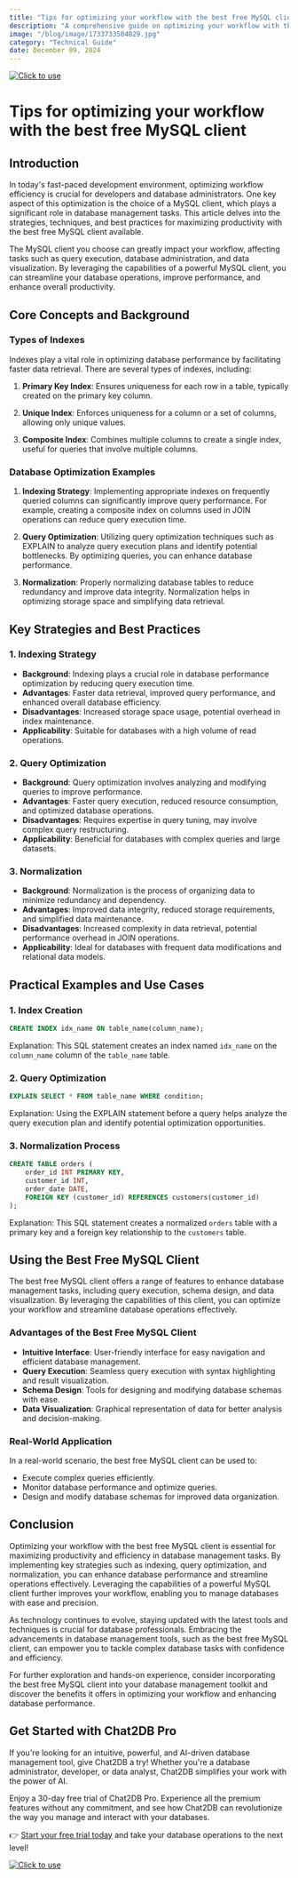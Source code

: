 ```yaml
---
title: "Tips for optimizing your workflow with the best free MySQL client"
description: "A comprehensive guide on optimizing your workflow with the best free MySQL client, exploring key strategies, techniques, and practical examples."
image: "/blog/image/1733733504829.jpg"
category: "Technical Guide"
date: December 09, 2024
---
```

[![Click to use](/image/blog/bg/chat2db1.png)](https://app.chat2db.ai/)
# Tips for optimizing your workflow with the best free MySQL client


<Authors date="December 09, 2024">
  <Author name="Aria Wells" link="https://chat2db.ai" />
</Authors>

## Introduction

In today's fast-paced development environment, optimizing workflow efficiency is crucial for developers and database administrators. One key aspect of this optimization is the choice of a MySQL client, which plays a significant role in database management tasks. This article delves into the strategies, techniques, and best practices for maximizing productivity with the best free MySQL client available.

The MySQL client you choose can greatly impact your workflow, affecting tasks such as query execution, database administration, and data visualization. By leveraging the capabilities of a powerful MySQL client, you can streamline your database operations, improve performance, and enhance overall productivity.

## Core Concepts and Background

### Types of Indexes

Indexes play a vital role in optimizing database performance by facilitating faster data retrieval. There are several types of indexes, including:

1. **Primary Key Index**: Ensures uniqueness for each row in a table, typically created on the primary key column.

2. **Unique Index**: Enforces uniqueness for a column or a set of columns, allowing only unique values.

3. **Composite Index**: Combines multiple columns to create a single index, useful for queries that involve multiple columns.

### Database Optimization Examples

1. **Indexing Strategy**: Implementing appropriate indexes on frequently queried columns can significantly improve query performance. For example, creating a composite index on columns used in JOIN operations can reduce query execution time.

2. **Query Optimization**: Utilizing query optimization techniques such as EXPLAIN to analyze query execution plans and identify potential bottlenecks. By optimizing queries, you can enhance database performance.

3. **Normalization**: Properly normalizing database tables to reduce redundancy and improve data integrity. Normalization helps in optimizing storage space and simplifying data retrieval.

## Key Strategies and Best Practices

### 1. Indexing Strategy

- **Background**: Indexing plays a crucial role in database performance optimization by reducing query execution time.
- **Advantages**: Faster data retrieval, improved query performance, and enhanced overall database efficiency.
- **Disadvantages**: Increased storage space usage, potential overhead in index maintenance.
- **Applicability**: Suitable for databases with a high volume of read operations.

### 2. Query Optimization

- **Background**: Query optimization involves analyzing and modifying queries to improve performance.
- **Advantages**: Faster query execution, reduced resource consumption, and optimized database operations.
- **Disadvantages**: Requires expertise in query tuning, may involve complex query restructuring.
- **Applicability**: Beneficial for databases with complex queries and large datasets.

### 3. Normalization

- **Background**: Normalization is the process of organizing data to minimize redundancy and dependency.
- **Advantages**: Improved data integrity, reduced storage requirements, and simplified data maintenance.
- **Disadvantages**: Increased complexity in data retrieval, potential performance overhead in JOIN operations.
- **Applicability**: Ideal for databases with frequent data modifications and relational data models.

## Practical Examples and Use Cases

### 1. Index Creation

```sql
CREATE INDEX idx_name ON table_name(column_name);
```

Explanation: This SQL statement creates an index named `idx_name` on the `column_name` column of the `table_name` table.

### 2. Query Optimization

```sql
EXPLAIN SELECT * FROM table_name WHERE condition;
```

Explanation: Using the EXPLAIN statement before a query helps analyze the query execution plan and identify potential optimization opportunities.

### 3. Normalization Process

```sql
CREATE TABLE orders (
    order_id INT PRIMARY KEY,
    customer_id INT,
    order_date DATE,
    FOREIGN KEY (customer_id) REFERENCES customers(customer_id)
);
```

Explanation: This SQL statement creates a normalized `orders` table with a primary key and a foreign key relationship to the `customers` table.

## Using the Best Free MySQL Client

The best free MySQL client offers a range of features to enhance database management tasks, including query execution, schema design, and data visualization. By leveraging the capabilities of this client, you can optimize your workflow and streamline database operations effectively.

### Advantages of the Best Free MySQL Client

- **Intuitive Interface**: User-friendly interface for easy navigation and efficient database management.
- **Query Execution**: Seamless query execution with syntax highlighting and result visualization.
- **Schema Design**: Tools for designing and modifying database schemas with ease.
- **Data Visualization**: Graphical representation of data for better analysis and decision-making.

### Real-World Application

In a real-world scenario, the best free MySQL client can be used to:
- Execute complex queries efficiently.
- Monitor database performance and optimize queries.
- Design and modify database schemas for improved data organization.

## Conclusion

Optimizing your workflow with the best free MySQL client is essential for maximizing productivity and efficiency in database management tasks. By implementing key strategies such as indexing, query optimization, and normalization, you can enhance database performance and streamline operations effectively. Leveraging the capabilities of a powerful MySQL client further improves your workflow, enabling you to manage databases with ease and precision.

As technology continues to evolve, staying updated with the latest tools and techniques is crucial for database professionals. Embracing the advancements in database management tools, such as the best free MySQL client, can empower you to tackle complex database tasks with confidence and efficiency.

For further exploration and hands-on experience, consider incorporating the best free MySQL client into your database management toolkit and discover the benefits it offers in optimizing your workflow and enhancing database performance.

## Get Started with Chat2DB Pro

If you're looking for an intuitive, powerful, and AI-driven database management tool, give Chat2DB a try! Whether you're a database administrator, developer, or data analyst, Chat2DB simplifies your work with the power of AI.

Enjoy a 30-day free trial of Chat2DB Pro. Experience all the premium features without any commitment, and see how Chat2DB can revolutionize the way you manage and interact with your databases.

👉 [Start your free trial today](https://app.chat2db.ai/) and take your database operations to the next level!

[![Click to use](/image/blog/bg/chat2db.jpg)](https://app.chat2db.ai/)